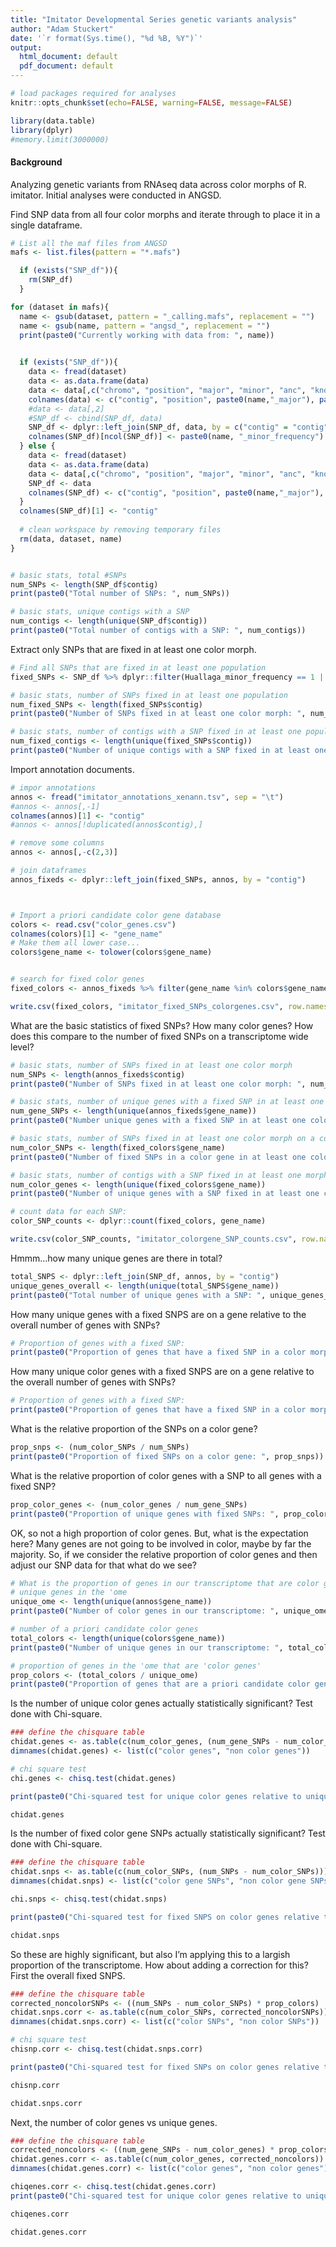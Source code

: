 ```yaml
---
title: "Imitator Developmental Series genetic variants analysis"
author: "Adam Stuckert"
date: '`r format(Sys.time(), "%d %B, %Y")`'
output:
  html_document: default
  pdf_document: default
---
```


```r
# load packages required for analyses
knitr::opts_chunk$set(echo=FALSE, warning=FALSE, message=FALSE)

library(data.table)
library(dplyr)
#memory.limit(3000000)
```

#### Background ####
Analyzing genetic variants from RNAseq data across color morphs of R. imitator. Initial analyses were conducted in ANGSD.



Find SNP data from all four color morphs and iterate through to place it in a single dataframe.

```r
# List all the maf files from ANGSD
mafs <- list.files(pattern = "*.mafs")

  if (exists("SNP_df")){
    rm(SNP_df)
  }

for (dataset in mafs){
  name <- gsub(dataset, pattern = "_calling.mafs", replacement = "")
  name <- gsub(name, pattern = "angsd_", replacement = "")
  print(paste0("Currently working with data from: ", name))

 
  if (exists("SNP_df")){
    data <- fread(dataset)
    data <- as.data.frame(data)
    data <- data[,c("chromo", "position", "major", "minor", "anc", "knownEM")]
    colnames(data) <- c("contig", "position", paste0(name,"_major"), paste0(name,"_minor"), paste0(name,"_ancestral"), paste0(name, "_minor_frequency"))
    #data <- data[,2]
    #SNP_df <- cbind(SNP_df, data)
    SNP_df <- dplyr::left_join(SNP_df, data, by = c("contig" = "contig", "position" = "position"))
    colnames(SNP_df)[ncol(SNP_df)] <- paste0(name, "_minor_frequency")
  } else {
    data <- fread(dataset)
    data <- as.data.frame(data)
    data <- data[,c("chromo", "position", "major", "minor", "anc", "knownEM")]
    SNP_df <- data
    colnames(SNP_df) <- c("contig", "position", paste0(name,"_major"), paste0(name,"_minor"), paste0(name,"_ancestral"), paste0(name, "_minor_frequency"))
  }
  colnames(SNP_df)[1] <- "contig"
  
  # clean workspace by removing temporary files
  rm(data, dataset, name)
}


# basic stats, total #SNPs
num_SNPs <- length(SNP_df$contig)
print(paste0("Total number of SNPs: ", num_SNPs))

# basic stats, unique contigs with a SNP
num_contigs <- length(unique(SNP_df$contig))
print(paste0("Total number of contigs with a SNP: ", num_contigs))

```

Extract only SNPs that are fixed in at least one color morph.

```r
# Find all SNPs that are fixed in at least one population
fixed_SNPs <- SNP_df %>% dplyr::filter(Huallaga_minor_frequency == 1 | Sauce_minor_frequency == 1 | Tarapoto_minor_frequency == 1 | Varadero_minor_frequency == 1)

# basic stats, number of SNPs fixed in at least one population
num_fixed_SNPs <- length(fixed_SNPs$contig)
print(paste0("Number of SNPs fixed in at least one color morph: ", num_fixed_SNPs))

# basic stats, number of contigs with a SNP fixed in at least one population
num_fixed_contigs <- length(unique(fixed_SNPs$contig))
print(paste0("Number of unique contigs with a SNP fixed in at least one color morph: ", num_fixed_contigs))

```


Import annotation documents.
  
```r
# impor annotations
annos <- fread("imitator_annotations_xenann.tsv", sep = "\t")  
#annos <- annos[,-1]
colnames(annos)[1] <- "contig"
#annos <- annos[!duplicated(annos$contig),]

# remove some columns
annos <- annos[,-c(2,3)]

# join dataframes
annos_fixeds <- dplyr::left_join(fixed_SNPs, annos, by = "contig")



# Import a priori candidate color gene database
colors <- read.csv("color_genes.csv")
colnames(colors)[1] <- "gene_name"
# Make them all lower case...
colors$gene_name <- tolower(colors$gene_name)


# search for fixed color genes
fixed_colors <- annos_fixeds %>% filter(gene_name %in% colors$gene_name ) 

write.csv(fixed_colors, "imitator_fixed_SNPs_colorgenes.csv", row.names = FALSE)

```

What are the basic statistics of fixed SNPs? How many color genes? How does this compare to the number of fixed SNPs on a transcriptome wide level?

```r
# basic stats, number of SNPs fixed in at least one color morph 
num_SNPs <- length(annos_fixeds$contig)
print(paste0("Number of SNPs fixed in at least one color morph: ", num_SNPs))

# basic stats, number of unique genes with a fixed SNP in at least one color morph 
num_gene_SNPs <- length(unique(annos_fixeds$gene_name))
print(paste0("Number unique genes with a fixed SNP in at least one color morph: ", num_gene_SNPs))

# basic stats, number of SNPs fixed in at least one color morph on a color gene
num_color_SNPs <- length(fixed_colors$gene_name)
print(paste0("Number of fixed SNPs in a color gene in at least one color morph: ", num_color_SNPs))

# basic stats, number of contigs with a SNP fixed in at least one morph
num_color_genes <- length(unique(fixed_colors$gene_name))
print(paste0("Number of unique genes with a SNP fixed in at least one color morph: ", num_color_genes))

# count data for each SNP:
color_SNP_counts <- dplyr::count(fixed_colors, gene_name)

write.csv(color_SNP_counts, "imitator_colorgene_SNP_counts.csv", row.names = FALSE)


```

Hmmm...how many unique genes are there in total?

```r
total_SNPS <- dplyr::left_join(SNP_df, annos, by = "contig")
unique_genes_overall <- length(unique(total_SNPS$gene_name))
print(paste0("Total number of unique genes with a SNP: ", unique_genes_overall))
```

How many unique genes with a fixed SNPS are on a gene relative to the overall number of genes with SNPs?

```R
# Proportion of genes with a fixed SNP:
print(paste0("Proportion of genes that have a fixed SNP in a color morph relative to the number of unique genes with a SNP: ", ( num_gene_SNPs / unique_genes_overall)))


```

How many unique color genes with a fixed SNPS are on a gene relative to the overall number of genes with SNPs?

```R
# Proportion of genes with a fixed SNP:
print(paste0("Proportion of genes that have a fixed SNP in a color morph relative to the number of unique genes with a SNP: ", ( num_color_genes / unique_genes_overall)))


```

What is the relative proportion of the SNPs on a color gene?

```r
prop_snps <- (num_color_SNPs / num_SNPs)
print(paste0("Proportion of fixed SNPs on a color gene: ", prop_snps))
```

What is the relative proportion of color genes with a SNP to all genes with a fixed SNP?

```r
prop_color_genes <- (num_color_genes / num_gene_SNPs)
print(paste0("Proportion of unique genes with fixed SNPs: ", prop_color_genes))
```

OK, so not a high proportion of color genes. But, what is the expectation here? Many genes are not going to be involved in color, maybe by far the majority. So, if we consider the relative proportion of color genes and then adjust our SNP data for that what do we see?

```r
# What is the proportion of genes in our transcriptome that are color genes?
# unique genes in the 'ome
unique_ome <- length(unique(annos$gene_name))
print(paste0("Number of color genes in our transcriptome: ", unique_ome))  ### IS THIS RIGHT???? CANT BE!

# number of a priori candidate color genes
total_colors <- length(unique(colors$gene_name))
print(paste0("Number of unique genes in our transcriptome: ", total_colors))

# proportion of genes in the 'ome that are 'color genes'
prop_colors <- (total_colors / unique_ome)
print(paste0("Proportion of genes that are a priori candidate color genes in our transcriptome: ", prop_colors))

```

Is the number of unique color genes actually statistically significant? Test done with Chi-square.

```R
### define the chisquare table
chidat.genes <- as.table(c(num_color_genes, (num_gene_SNPs - num_color_genes)))
dimnames(chidat.genes) <- list(c("color genes", "non color genes"))

# chi square test
chi.genes <- chisq.test(chidat.genes)

print(paste0("Chi-squared test for unique color genes relative to unique genes with fixed SNPs: ", chi.genes$p.value))

chidat.genes
```


Is the number of fixed color gene SNPs actually statistically significant? Test done with Chi-square.

```R
### define the chisquare table
chidat.snps <- as.table(c(num_color_SNPs, (num_SNPs - num_color_SNPs)))
dimnames(chidat.snps) <- list(c("color gene SNPs", "non color gene SNPs"))

chi.snps <- chisq.test(chidat.snps)

print(paste0("Chi-squared test for fixed SNPS on color genes relative to total number of fixed SNPS: ", chi.snps$p.value))

chidat.snps
```

So these are highly significant, but also I'm applying this to a largish proportion of the transcriptome. How about adding a correction for this? First the overall fixed SNPS.

```R
### define the chisquare table
corrected_noncolorSNPs <- ((num_SNPs - num_color_SNPs) * prop_colors)
chidat.snps.corr <- as.table(c(num_color_SNPs, corrected_noncolorSNPs))
dimnames(chidat.snps.corr) <- list(c("color SNPs", "non color SNPs"))

# chi square test
chisnp.corr <- chisq.test(chidat.snps.corr)

print(paste0("Chi-squared test for fixed SNPs on color genes relative to total number of fixed SNPs: ", chisnp.corr$p.value))

chisnp.corr

chidat.snps.corr
```

Next, the number of color genes vs unique genes.

```R
### define the chisquare table
corrected_noncolors <- ((num_gene_SNPs - num_color_genes) * prop_colors)
chidat.genes.corr <- as.table(c(num_color_genes, corrected_noncolors))
dimnames(chidat.genes.corr) <- list(c("color genes", "non color genes"))

chiqenes.corr <- chisq.test(chidat.genes.corr)
print(paste0("Chi-squared test for unique color genes relative to unique genes with fixed SNPs: ", chiqenes.corr$p.value))

chiqenes.corr

chidat.genes.corr
```



